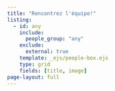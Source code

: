 ```yaml
---
title: "Rencontrez l'équipe!"
listing:
  - id: any
    include: 
      people_group: "any"
    exclude:
      external: true
    template: _ejs/people-box.ejs
    type: grid
    fields: [title, image]
page-layout: full
---
```

